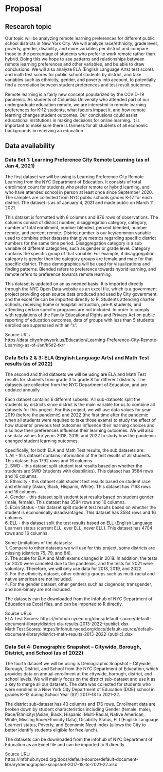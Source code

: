 # Proposal

## Research topic

Our topic will be analyzing remote learning preferences for different public school districts in New York City. We will analyze race/ethnicity, grade level, poverty, gender, disability, and more variables per district and compare those to the percentage of students who prefer to work remote rather than hybrid. Doing this we hope to see patterns and relationships between remote learning preferences and other variables, and be able to draw conclusions. We will also analyze ELA (English Language Arts) test scores and math test scores for public school students by district, and take variables such as ethnicity, gender, and poverty into account, to potentially find a correlation between student preferences and test result outcomes.

Remote learning is a fairly new concept popularized by the COVID-19 pandemic. As students of Columbia University who attended part of our undergraduate education remote, we are interested in remote learning preferences for K-12 students, what factors impact it, and how remote learning changes student outcomes. Our conclusions could assist educational institutions in making decisions for online learning. It is important to make sure there is fairness for all students of all economic backgrounds in receiving an education. 

## Data availability

### Data Set 1: Learning Preference City Remote Learning (as of Jan 4, 2021)

The first dataset we will be using is Learning Preference City Remote Learning from the NYC Department of Education. It consists of total enrollment count for students who prefer remote or hybrid learning, and who have attended school in person at least once since September 2020. The samples are collected from NYC public schools grades K-12 for each district. The dataset is as of January 4, 2021 and made public on March 11, 2021. 

This dataset is formatted with 8 columns and 876 rows of observations. The columns consist of district number, disaggregation category, category, number of total enrollment, number blended, percent blended, number remote, and percent remote. District number is our key/common variable used to combine other datasets that give metrics regarding specific district numbers for the same time period. Disaggregation category is a sub variable of different categories, such as gender or grade level. Category contains the specific group of that variable. For example, if disaggregation category is gender then the category groups are female and male for that specific district. These demographics will be used for visualizations and finding patterns. Blended refers to preference towards hybrid learning, and remote refers to preference towards remote learning. 

This dataset is updated on an as needed basis. It is imported directly through the NYC Open Data website as an excel file, which is a government project providing open source data produced and used by City government, and the excel file can be imported directly to R. Students attending charter schools, receiving home or hospital instruction, pre-K students, and attending certain specific programs are not included. In order to comply with regulations of the Family Educational Rights and Privacy Act on public reporting of education outcomes, data of groups with less than 5 students enrolled are suppressed with an “s”. 

Source URL:\
https://data.cityofnewyork.us/Education/Learning-Preference-City-Remote-Learning-as-of-Jan/k5d2-tkrr

### Data Sets 2 & 3: ELA (English Language Arts) and Math Test results (as of 2022)

The second and third datasets we will be using are ELA and Math Test results for students from grade 3 to grade 8 for different districts. The datasets are collected from the NYC Department of Education, and are updated annually.

Each dataset contains 6 different subsets. All sub-datasets split the students by districts since district is the main variable for us to combine all datasets for this project. For this project, we will use data values for year 2019 (before the pandemic) and 2022 (the first time after the pandemic when all students were required to take those exams) to study the effect of how students’ previous test outcomes influence their learning choices and also how their preferences influence their learning outcomes. We will also use data values for years 2018, 2019, and 2022 to study how the pandemic changed student learning outcomes.

Specifically, for both ELA and Math Test results, the sub datasets are:\
  1. All - this dataset contains information of the test results of all students. This dataset has 1792 rows and 16 columns.\
  2. SWD - this dataset split student test results based on whether the students are SWD (students with disabilities). This dataset has 3584 rows and 16 columns.\
  3. Ethnicity - this dataset split student test results based on student race and ethnicity (Asian, Black, Hispanic, White). This dataset has 7168 rows and 16 columns.\
  4. Gender - this dataset split student test results based on student gender (male, female). This dataset has 3584 rows and 16 columns.\
  5. Econ Status - this dataset split student test results based on whether the student is economically disadvantaged. This dataset has 3584 rows and 16 columns.\
  6. ELL - this dataset split the test results based on ELL (English Language Learner) status (current ELL, ever ELL, never ELL). This dataset has 4704 rows and 16 columns.

Some Limitations of the datasets:\
  1. Compare to other datasets we will use for this project, some districts are missing (districts 75, 79, and 84). \
  2. The scale for ELA and Math exams changed in 2018. In addition, the tests for 2020 were canceled due to the pandemic, and the tests for 2021 were voluntary. Therefore, we will only use data for 2018, 2019, and 2022. \
  3. For the ethnicity dataset, other ethnicity groups such as multi-racial and native american are not included. \
  4. For the gender dataset, other genders such as cisgender, transgender, and non-binary are not included.
	
The datasets can be downloaded from the infohub of NYC Department of Education as Excel files, and can be imported to R directly. 

Source URLs:\
ELA Test Scores: https://infohub.nyced.org/docs/default-source/default-document-library/district-ela-results-2013-2022-(public).xlsx \
Math Test Scores: https://infohub.nyced.org/docs/default-source/default-document-library/district-math-results-2013-2022-(public).xlsx

### Data Set 4: Demographic Snapshot – Citywide, Borough, District, and School (as of 2022)

The fourth dataset we will be using is Demographic Snapshot – Citywide, Borough, District, and School from the NYC Department of Education, which provides data on annual enrollment at the citywide, borough, district, and school levels. We will mainly focus on the district sub-dataset and use it as a key to merge all our datasets. The data was collected for students who were enrolled in a New York City Department of Education (DOE) school in grades K–12 during School Year (SY) 2017–18  to 2021-22. 

The district sub-dataset has 43 columns and 176 rows. Enrollment data are broken down by student characteristics including Gender (female, male), Race/Ethnicity((Asian, Black, Hispanic, Multi-Racial, Native American, White, Missing Race/Ethnicity Data), Disability Status, ELL(English Language Learner) status, Poverty, and Economic Need Index (allows the City to better identify students eligible for free lunch).  

The datasets can be downloaded from the infohub of NYC Department of Education as an Excel file and can be imported to R directly. 

Source URL:\
https://infohub.nyced.org/docs/default-source/default-document-library/demographic-snapshot-2017-18-to-2021-22.xlsx





